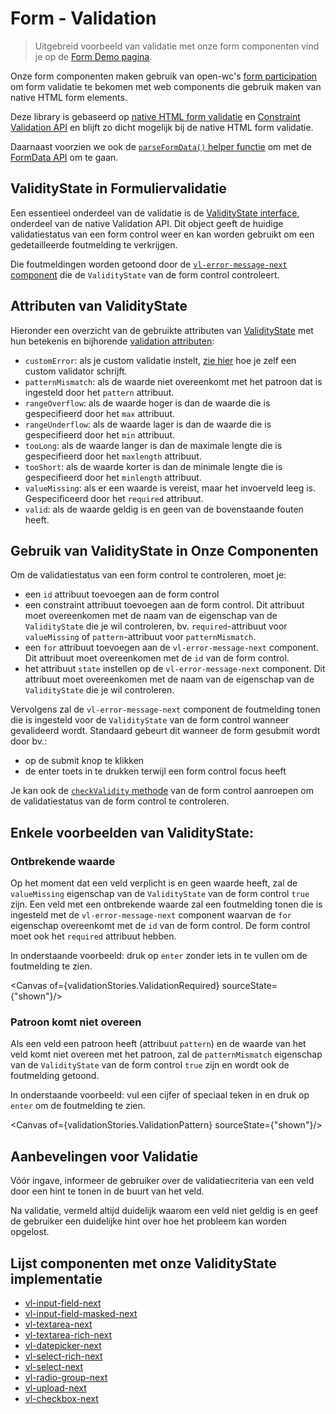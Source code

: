 
# Form - Validation
> Uitgebreid voorbeeld van validatie met onze form componenten vind je op de [Form Demo pagina](/docs/ontwerp-form-demo--documentatie).

Onze form componenten maken gebruik van open-wc's [form participation](https://github.com/open-wc/form-participation) om form validatie te bekomen met web components die gebruik maken van native HTML form elements.

Deze library is gebaseerd op [native HTML form validatie](https://developer.mozilla.org/en-US/docs/Learn/Forms/Form_validation) en [Constraint Validation API](https://developer.mozilla.org/en-US/docs/Web/API/Constraint_validation) en blijft zo dicht mogelijk bij de native HTML form validatie.

Daarnaast voorzien we ook de [`parseFormData()` helper functie](/docs/ontwerp-form-form-data--documentatie#parseformdataformelement-form-multiformcontrolnames-string) om met de [FormData API](https://developer.mozilla.org/en-US/docs/Web/API/FormData) om te gaan.

## ValidityState in Formuliervalidatie

Een essentieel onderdeel van de validatie is de [ValidityState interface](https://developer.mozilla.org/en-US/docs/Web/API/ValidityState), onderdeel van de native Validation API.
Dit object geeft de huidige validatiestatus van een form control weer en kan worden gebruikt om een gedetailleerde foutmelding te verkrijgen.

Die foutmeldingen worden getoond door de [`vl-error-message-next` component](/docs/form-next-error-message--documentatie) die de `ValidityState` van de form control controleert.

## Attributen van ValidityState

Hieronder een overzicht van de gebruikte attributen van [ValidityState](https://developer.mozilla.org/en-US/docs/Web/API/ValidityState#instance_properties) met hun betekenis en bijhorende [validation attributen](https://developer.mozilla.org/en-US/docs/Web/HTML/Constraint_validation#validation-related_attributes):

- `customError`: als je custom validatie instelt, [zie hier](/docs/ontwerp-form-custom-validation--documentatie) hoe je zelf een custom validator schrijft.
- `patternMismatch`: als de waarde niet overeenkomt met het patroon dat is ingesteld door het `pattern` attribuut.
- `rangeOverflow`: als de waarde hoger is dan de waarde die is gespecifieerd door het `max` attribuut.
- `rangeUnderflow`: als de waarde lager is dan de waarde die is gespecifieerd door het `min` attribuut.
- `tooLong`: als de waarde langer is dan de maximale lengte die is gespecifieerd door het `maxlength` attribuut.
- `tooShort`: als de waarde korter is dan de minimale lengte die is gespecifieerd door het `minlength` attribuut.
- `valueMissing`: als er een waarde is vereist, maar het invoerveld leeg is. Gespecificeerd door het `required` attribuut.
- `valid`: als de waarde geldig is en geen van de bovenstaande fouten heeft.

## Gebruik van ValidityState in Onze Componenten

Om de validatiestatus van een form control te controleren, moet je:
- een `id` attribuut toevoegen aan de form control
- een constraint attribuut toevoegen aan de form control. Dit attribuut moet overeenkomen met de naam van de eigenschap van de `ValidityState` die je wil controleren, bv. `required`-attribuut voor `valueMissing` of `pattern`-attribuut voor `patternMismatch`.
- een `for` attribuut toevoegen aan de `vl-error-message-next` component. Dit attribuut moet overeenkomen met de `id` van de form control.
- het attribuut `state` instellen op de `vl-error-message-next` component. Dit attribuut moet overeenkomen met de naam van de eigenschap van de `ValidityState` die je wil controleren.

Vervolgens zal de `vl-error-message-next` component de foutmelding tonen die is ingesteld voor de `ValidityState` van de form control wanneer gevalideerd wordt.
Standaard gebeurt dit wanneer de form gesubmit wordt door bv.:
- op de submit knop te klikken
- de enter toets in te drukken terwijl een form control focus heeft

Je kan ook de [`checkValidity` methode](https://developer.mozilla.org/en-US/docs/Web/API/HTMLSelectElement/checkValidity) van de form control aanroepen om de validatiestatus van de form control te controleren.

## Enkele voorbeelden van ValidityState:

### Ontbrekende waarde

Op het moment dat een veld verplicht is en geen waarde heeft, zal de `valueMissing` eigenschap van de `ValidityState` van de form control `true` zijn.
Een veld met een ontbrekende waarde zal een foutmelding tonen die is ingesteld met de `vl-error-message-next` component waarvan de `for` eigenschap overeenkomt met de `id` van de form control.
De form control moet ook het `required` attribuut hebben.

In onderstaande voorbeeld: druk op `enter` zonder iets in te vullen om de foutmelding te zien.

<Canvas of={validationStories.ValidationRequired} sourceState={"shown"}/>

### Patroon komt niet overeen

Als een veld een patroon heeft (attribuut `pattern`) en de waarde van het veld komt niet overeen met het patroon,
zal de `patternMismatch` eigenschap van de `ValidityState` van de form control `true` zijn en wordt ook de foutmelding getoond.

In onderstaande voorbeeld: vul een cijfer of speciaal teken in en druk op `enter` om de foutmelding te zien.

<Canvas of={validationStories.ValidationPattern} sourceState={"shown"}/>

## Aanbevelingen voor Validatie

Vóór ingave, informeer de gebruiker over de validatiecriteria van een veld door een hint te tonen in de buurt van het veld.

Na validatie, vermeld altijd duidelijk waarom een veld niet geldig is en geef de gebruiker een duidelijke hint over hoe het probleem kan worden opgelost.

## Lijst componenten met onze ValidityState implementatie

- [vl-input-field-next](/docs/form-next-input-field--documentatie)
- [vl-input-field-masked-next](/docs/form-next-input-field-masked--documentatie)
- [vl-textarea-next](/docs/form-next-textarea--documentatie)
- [vl-textarea-rich-next](/docs/form-next-textarea-rich--documentatie)
- [vl-datepicker-next](/docs/form-next-datepicker--documentatie)
- [vl-select-rich-next](/docs/form-next-select-rich--documentatie)
- [vl-select-next](/docs/form-next-select--documentatie)
- [vl-radio-group-next](/docs/form-next-radio-group--documentatie)
- [vl-upload-next](/docs/form-next-upload--documentatie)
- [vl-checkbox-next](/docs/form-next-checkbox--documentatie)
